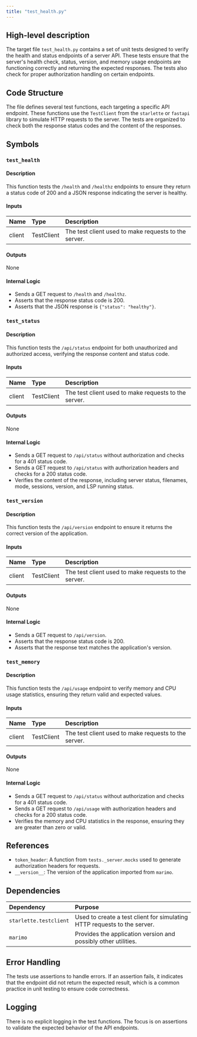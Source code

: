```yaml
---
title: "test_health.py"
---
```


## High-level description

The target file `test_health.py` contains a set of unit tests designed to verify the health and status endpoints of a server API. These tests ensure that the server's health check, status, version, and memory usage endpoints are functioning correctly and returning the expected responses. The tests also check for proper authorization handling on certain endpoints.

## Code Structure

The file defines several test functions, each targeting a specific API endpoint. These functions use the `TestClient` from the `starlette` or `fastapi` library to simulate HTTP requests to the server. The tests are organized to check both the response status codes and the content of the responses.

## Symbols

### `test_health`
#### Description
This function tests the `/health` and `/healthz` endpoints to ensure they return a status code of 200 and a JSON response indicating the server is healthy.

#### Inputs
| Name   | Type       | Description          |
|:-------|:-----------|:---------------------|
| client | TestClient | The test client used to make requests to the server. |

#### Outputs
None

#### Internal Logic
- Sends a GET request to `/health` and `/healthz`.
- Asserts that the response status code is 200.
- Asserts that the JSON response is `{"status": "healthy"}`.

### `test_status`
#### Description
This function tests the `/api/status` endpoint for both unauthorized and authorized access, verifying the response content and status code.

#### Inputs
| Name   | Type       | Description          |
|:-------|:-----------|:---------------------|
| client | TestClient | The test client used to make requests to the server. |

#### Outputs
None

#### Internal Logic
- Sends a GET request to `/api/status` without authorization and checks for a 401 status code.
- Sends a GET request to `/api/status` with authorization headers and checks for a 200 status code.
- Verifies the content of the response, including server status, filenames, mode, sessions, version, and LSP running status.

### `test_version`
#### Description
This function tests the `/api/version` endpoint to ensure it returns the correct version of the application.

#### Inputs
| Name   | Type       | Description          |
|:-------|:-----------|:---------------------|
| client | TestClient | The test client used to make requests to the server. |

#### Outputs
None

#### Internal Logic
- Sends a GET request to `/api/version`.
- Asserts that the response status code is 200.
- Asserts that the response text matches the application's version.

### `test_memory`
#### Description
This function tests the `/api/usage` endpoint to verify memory and CPU usage statistics, ensuring they return valid and expected values.

#### Inputs
| Name   | Type       | Description          |
|:-------|:-----------|:---------------------|
| client | TestClient | The test client used to make requests to the server. |

#### Outputs
None

#### Internal Logic
- Sends a GET request to `/api/status` without authorization and checks for a 401 status code.
- Sends a GET request to `/api/usage` with authorization headers and checks for a 200 status code.
- Verifies the memory and CPU statistics in the response, ensuring they are greater than zero or valid.

## References

- `token_header`: A function from `tests._server.mocks` used to generate authorization headers for requests.
- `__version__`: The version of the application imported from `marimo`.

## Dependencies

| Dependency | Purpose |
|:-----------|:--------|
| `starlette.testclient` | Used to create a test client for simulating HTTP requests to the server. |
| `marimo` | Provides the application version and possibly other utilities. |

## Error Handling

The tests use assertions to handle errors. If an assertion fails, it indicates that the endpoint did not return the expected result, which is a common practice in unit testing to ensure code correctness.

## Logging

There is no explicit logging in the test functions. The focus is on assertions to validate the expected behavior of the API endpoints.